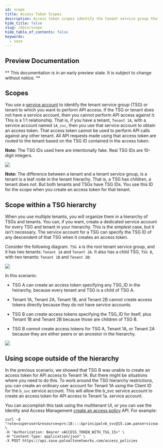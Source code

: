```yaml
---
id: scope
title: Access Token Scopes
description: Access token scopes identify the tenant service group that an access token can access.
hide_title: false
slug: /docs/scope
hide_table_of_contents: false
keywords:
  - sase
---
```


<head>
  <meta name="robots" content="noindex"/>
</head>

## Preview Documentation

** This documentation is in an early preview state. It is subject to change without notice. **

## Scopes

You use a [service account](/sase-services/docs/service-accounts) to identify the tenant service
group (TSG) or tenant to which you want to perform API access. If the TSG or tenant does not have
a service account, then you cannot perform API access against it.
This is a 1:1 relationship. That is, if you have a tenant, `Tenant 1A`, with a service
account named `1A_svc`, then you use that service account to obtain an access token.
That access token cannot be used to perform API calls against any other tenant.
All API requests made using that access token are routed to the tenant based on the TSG ID contained
in the access token.

**Note:** The TSG IDs used here are intentionally fake. Real TSG IDs are 10-digit integers.

![](/sase-services/img/access_token_routing.png)

**Note:** The difference between a tenant and a tenant service group, is a tenant is a leaf node
in the tenant hierachy. That is, a TSG has children, a tenant does not. But both tenants and TSGs
have TSG IDs. You use this ID for the scope when you create an access token for that tenant.

## Scope within a TSG hierarchy

When you use multiple tenants, you will organize them in a hierarchy of TSGs and tenants.
You can, if you want, create a dedicated service account for every TSG and tenant in your hierarchy.
This is the simplest case, but it isn't necessary. The service account for a TSG can specify
the TSG ID of any descendent of that TSG when it creates an access token.

Consider the following diagram. `TSG A` is the root tenant service group, and it has two 
tenants: `Tenant 1A` and `Tenant 2A`. It also has a child TSG, `TSG B`, with two tenants: 
`Tenant 1B` and `Tenant 2B`:

![](/sase-services/img/tenant_hierarchy.png)

In this scenario:

* TSG A can create an access token specifying any TSG_ID in the heirarchy, because every tenant and
TSG is a child of TSG A.

* Tenant 1A, Tenant 2A, Tenant 1B, and Tenant 2B cannot create access tokens directly because they
do not have service accounts.

* TSG B can create access tokens specifying the TSG_ID for itself, plus Tenant 1B and Tenant 2B
because those are children of TSG B.

* TSG B _cannot_ create access tokens for TSG A, Tenant 1A, or Tenant 2A because they are either
peers or an ancestor in the hierarchy.

![](/sase-services/img/hierarchy_scope.png)

## Using scope outside of the hierarchy

In the previous scenario, we showed that TSG B was unable to create an access token for API access
to Tenant 1A. But there might be situations where you need to do this. To work around the TSG
hierarchy restrictions, you can create an ordinary user account for Tenant 1A using the Client ID
for the `b_svc` service account. This will allow the b_svc service account to create an access token
for API access to Tenant 1a. service account.

You can accomplish this task using the multitenant UI, or you can use the Identity and Access
Management [create an access policy](/sase-services/api/identity-and-access-management/accesspolicies#operation/createaccess_policy) API.
For example:

    curl -d "role=superuser&resource=prn:18::::&principal=b_svc@15.iam.panserviceaccount.com" \
    -H "Authorization: Bearer <ACCESS_TOKEN_WITH_TSG_15>" \
    -H "Content-Type: application/json" \
    -X POST https://api.sase.paloaltonetworks.com/access_policies
